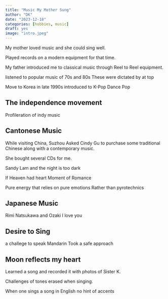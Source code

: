 ```yaml
---
title: "Music My Mother Sung"
author: "DK"
date: "2023-12-18"
categories: [hobbies, music]
draft: yes
image: "intro.jpeg"
---
```


My mother loved music and she could sing well.

Played records on a modern equipment for that time.

My father introduced me to classical music through Reel to Reel equipment.

listened to popular music of 70s and 80s
These were dictated by at top

Move to Korea in late 1990s introduced to K-Pop
Dance Pop

## The independence movement

Profileration of indy music

## Cantonese Music

While visiting China, Suzhou
Asked Cindy Gu to purchase some traditional Chinese along with a contemporary music.

She bought several CDs for me.

Sandy Lam and the night is too dark

If Heaven had heart
Moment of Romance

Pure energy that relies on pure emotions
Rather than pyrotechnics

## Japanese Music

Rimi Natsukawa and Ozaki I love you

## Desire to Sing

a challege to speak Mandarin
Took a safe approach

## Moon reflects my heart

Learned a song and recorded it with photos of Sister K.

Challenges of tones erased when singing.

When one sings a song in English no hint of accents



